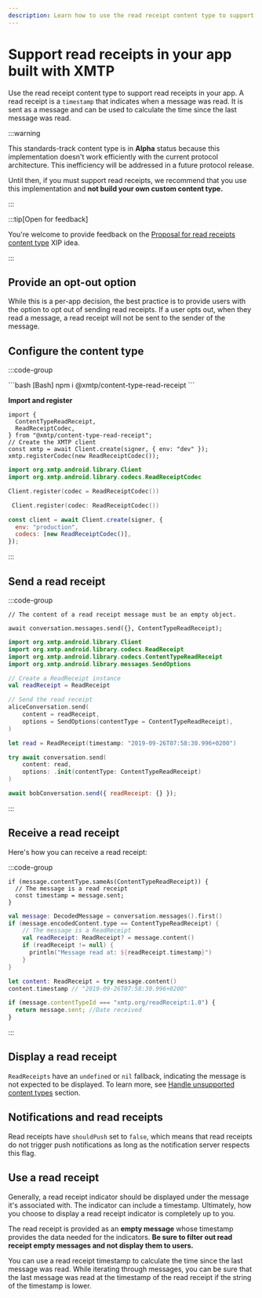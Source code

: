 ```yaml
---
description: Learn how to use the read receipt content type to support read receipts in your app built with XMTP
---
```


# Support read receipts in your app built with XMTP

Use the read receipt content type to support read receipts in your app. A read receipt is a `timestamp` that indicates when a message was read. It is sent as a message and can be used to calculate the time since the last message was read.

:::warning

This standards-track content type is in **Alpha** status because this implementation doesn't work efficiently with the current protocol architecture. This inefficiency will be addressed in a future protocol release.

Until then, if you must support read receipts, we recommend that you use this implementation and **not build your own custom content type.**

:::

:::tip[Open for feedback]

You're welcome to provide feedback on the [Proposal for read receipts content type](https://github.com/orgs/xmtp/discussions/43) XIP idea.

:::

## Provide an opt-out option

While this is a per-app decision, the best practice is to provide users with the option to opt out of sending read receipts. If a user opts out, when they read a message, a read receipt will not be sent to the sender of the message.

## Configure the content type

:::code-group

<div data-title="JavaScript">
```bash [Bash]
npm i @xmtp/content-type-read-receipt
```

**Import and register**

```tsx [TypeScript]
import {
  ContentTypeReadReceipt,
  ReadReceiptCodec,
} from "@xmtp/content-type-read-receipt";
// Create the XMTP client
const xmtp = await Client.create(signer, { env: "dev" });
xmtp.registerCodec(new ReadReceiptCodec());
```
</div>

```kotlin [Kotlin]
import org.xmtp.android.library.Client
import org.xmtp.android.library.codecs.ReadReceiptCodec

Client.register(codec = ReadReceiptCodec())
```

```swift [Swift]
 Client.register(codec: ReadReceiptCodec())
```

```jsx [React Native]
const client = await Client.create(signer, {
  env: "production",
  codecs: [new ReadReceiptCodec()],
});
```

:::

## Send a read receipt

:::code-group


```tsx [TypeScript]
// The content of a read receipt message must be an empty object.

await conversation.messages.send({}, ContentTypeReadReceipt);
```

```kotlin [Kotlin]
import org.xmtp.android.library.Client
import org.xmtp.android.library.codecs.ReadReceipt
import org.xmtp.android.library.codecs.ContentTypeReadReceipt
import org.xmtp.android.library.messages.SendOptions

// Create a ReadReceipt instance
val readReceipt = ReadReceipt

// Send the read receipt
aliceConversation.send(
    content = readReceipt,
    options = SendOptions(contentType = ContentTypeReadReceipt),
)
```

```swift [Swift]
let read = ReadReceipt(timestamp: "2019-09-26T07:58:30.996+0200")

try await conversation.send(
    content: read,
    options: .init(contentType: ContentTypeReadReceipt)
)
```

```jsx [React Native]
await bobConversation.send({ readReceipt: {} });
```

:::

## Receive a read receipt

Here's how you can receive a read receipt:

:::code-group

```tsx [JavaScript]
if (message.contentType.sameAs(ContentTypeReadReceipt)) {
  // The message is a read receipt
  const timestamp = message.sent;
}
```

```kotlin [Kotlin]
val message: DecodedMessage = conversation.messages().first()
if (message.encodedContent.type == ContentTypeReadReceipt) {
    // The message is a ReadReceipt
    val readReceipt: ReadReceipt? = message.content()
    if (readReceipt != null) {
      println("Message read at: ${readReceipt.timestamp}")
    }
}
```

```swift [Swift]
let content: ReadReceipt = try message.content()
content.timestamp // "2019-09-26T07:58:30.996+0200"
```

```jsx [React Native]
if (message.contentTypeId === "xmtp.org/readReceipt:1.0") {
  return message.sent; //Date received
}
```
:::

## Display a read receipt

`ReadReceipts` have an `undefined` or `nil` fallback, indicating the message is not expected to be displayed. To learn more, see [Handle unsupported content types](/dms/messages#handle-unsupported-content-types) section.

## Notifications and read receipts

Read receipts have `shouldPush` set to `false`, which means that read receipts do not trigger push notifications as long as the notification server respects this flag.

## Use a read receipt

Generally, a read receipt indicator should be displayed under the message it's associated with. The indicator can include a timestamp. Ultimately, how you choose to display a read receipt indicator is completely up to you.

The read receipt is provided as an **empty message** whose timestamp provides the data needed for the indicators. **Be sure to filter out read receipt empty messages and not display them to users.**

You can use a read receipt timestamp to calculate the time since the last message was read. While iterating through messages, you can be sure that the last message was read at the timestamp of the read receipt if the string of the timestamp is lower.
